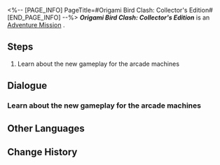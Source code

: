 <%-- [PAGE_INFO]
PageTitle=#Origami Bird Clash: Collector's Edition#
[END_PAGE_INFO] --%>
{{Stub|Dialogue.}}
{{Mission Infobox
|id            = 8023111
|title         = 
|image         = <!--Mission Origami Bird Clash: Collector's Edition.png-->
|type          = Adventure
|event_name    = 
|chapter       = 
|requirements  = [[Adventure Mission]] ''[[Origami Bird Clash]]'' completed
|summary       = <!--official mission summary from Fate's Atlas-->
|characters    = Trailblazer
|startLocation = [[<!--starting world-->]] - [[<!--starting area-->]]
|world         = <!--starting world-->
|area          = <!--starting area-->
|prev          = Origami Bird Clash
|next          = 
|rewards       = Stellar Jade*10; Lost Gold Fragment*3; Credit*20,000
}}
'''''Origami Bird Clash: Collector's Edition''''' is an [[Adventure Mission]]<!--in [world]-->.

==Steps==
# Learn about the new gameplay for the arcade machines

<!--
==Gameplay Notes==

--><!--
==Trial Character==

-->
==Dialogue==
{{Stub Dialogue}}
===Learn about the new gameplay for the arcade machines===
{{Mission Description|type=adventure|location=<!--to be added-->|You have received an invitation from The Family &mdash; Tinah of the Iris Family invites you to test a match-3 puzzle battle game called "Origami Bird Clash."<br />It doesn't seem like a scam... So, go take a look? There's nothing to lose.}}
{{Dialogue Start}}
:{{tx}}
{{Dialogue End}}

==Other Languages==
{{Other Languages
|en   = Origami Bird Clash: Collector's Edition
|zhs  = 「折纸小鸟对对碰」·典藏版
|zht  = 「摺紙小鳥對對碰」•典藏版
|ja   = 「折り紙の小鳥マッチ」・コレクション版
|ko   = 「종이새 팡팡」•소장판
|es   = Choque de pajaritos de papel: edición de coleccionista
|fr   = Rififruit chez les oiseaux en origami édition collector
|ru   = Бумажная дуэль: Коллекционная версия
|th   = นกกระดาษตะลุมบอน: ฉบับนักสะสม
|vi   = Chim Giấy Đại Chiến - Bản Sưu Tập
|de   = Origamivogel-Matching – Sammleredition
|id   = Adu Jotos Burung Origami: Edisi Kolektor
|pt   = Choque de Pássaro de Origami: Edição de Colecionador
}}

==Change History==
{{Change History|2.3}}

